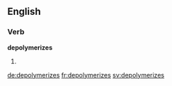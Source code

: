 
==English==

===Verb===
'''depolymerizes'''

# {{third-person singular of|depolymerize}}

[[de:depolymerizes]]
[[fr:depolymerizes]]
[[sv:depolymerizes]]